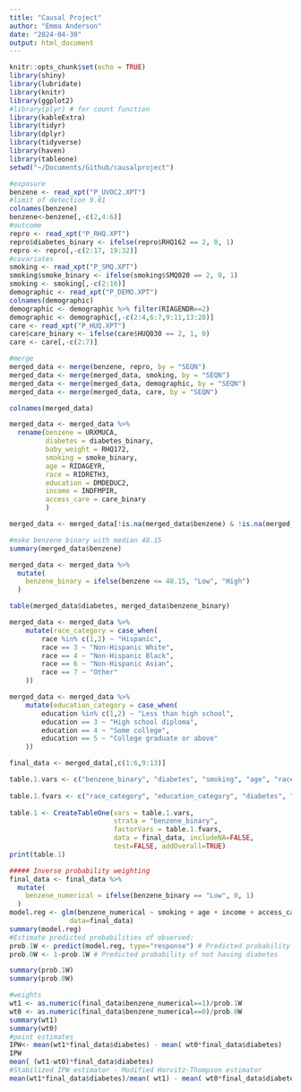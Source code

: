 ```yaml
---
title: "Causal Project"
author: "Emma Anderson"
date: "2024-04-30"
output: html_document
---
```


```r
knitr::opts_chunk$set(echo = TRUE)
library(shiny)
library(lubridate)
library(knitr)
library(ggplot2)
#library(plyr) # for count function
library(kableExtra)
library(tidyr)
library(dplyr)
library(tidyverse)
library(haven)
library(tableone)
setwd("~/Documents/Github/causalproject")
```


```r
#exposure   
benzene <- read_xpt("P_UVOC2.XPT")
#limit of detection 9.81 
colnames(benzene)
benzene<-benzene[,-c(2,4:6)]
#outcome
repro <- read_xpt("P_RHQ.XPT")
repro$diabetes_binary <- ifelse(repro$RHQ162 == 2, 0, 1)
repro <- repro[,-c(2:17, 19:32)] 
#covariates
smoking <- read_xpt("P_SMQ.XPT")
smoking$smoke_binary <- ifelse(smoking$SMQ020 == 2, 0, 1)
smoking <- smoking[,-c(2:16)]
demographic <- read_xpt("P_DEMO.XPT")
colnames(demographic)
demographic <- demographic %>% filter(RIAGENDR==2)
demographic <- demographic[,-c(2:4,6:7,9:11,13:28)]
care <- read_xpt("P_HUQ.XPT")
care$care_binary <- ifelse(care$HUQ030 == 2, 1, 0)
care <- care[,-c(2:7)]
```

```r
#merge 
merged_data <- merge(benzene, repro, by = "SEQN")
merged_data <- merge(merged_data, smoking, by = "SEQN")
merged_data <- merge(merged_data, demographic, by = "SEQN")
merged_data <- merge(merged_data, care, by = "SEQN")

colnames(merged_data)

merged_data <- merged_data %>%
  rename(benzene = URXMUCA,
         diabetes = diabetes_binary, 
         baby_weight = RHQ172, 
         smoking = smoke_binary, 
         age = RIDAGEYR, 
         race = RIDRETH3, 
         education = DMDEDUC2, 
         income = INDFMPIR,
         access_care = care_binary
         )

merged_data <- merged_data[!is.na(merged_data$benzene) & !is.na(merged_data$diabetes), ]

#make benzene binary with median 48.15
summary(merged_data$benzene)

merged_data <- merged_data %>% 
  mutate(
    benzene_binary = ifelse(benzene <= 48.15, "Low", "High")
  )

table(merged_data$diabetes, merged_data$benzene_binary)


```

```r
merged_data <- merged_data %>% 
    mutate(race_category = case_when(
        race %in% c(1,2) ~ "Hispanic",
        race == 3 ~ "Non-Hispanic White",
        race == 4 ~ "Non-Hispanic Black",
        race == 6 ~ "Non-Hispanic Asian",
        race == 7 ~ "Other"
    ))

merged_data <- merged_data %>% 
    mutate(education_category = case_when(
        education %in% c(1,2) ~ "Less than high school",
        education == 3 ~ "High school diploma",
        education == 4 ~ "Some college",
        education == 5 ~ "College graduate or above"
    ))
```

```r
final_data <- merged_data[,c(1:6,9:13)]
```

```r
table.1.vars <- c("benzene_binary", "diabetes", "smoking", "age", "race_category", "education_category", "income", "access_care")
    
table.1.fvars <- c("race_category", "education_category", "diabetes", "smoking", "access_care")
    
table.1 <- CreateTableOne(vars = table.1.vars, 
                          strata = "benzene_binary",
                          factorVars = table.1.fvars,
                          data = final_data, includeNA=FALSE,
                          test=FALSE, addOverall=TRUE)
print(table.1)
```


```r
##### Inverse probability weighting
final_data <- final_data %>% 
  mutate(
    benzene_numerical = ifelse(benzene_binary == "Low", 0, 1)
  )
model.reg <- glm(benzene_numerical ~ smoking + age + income + access_care + race_category, family=binomial, 
               data=final_data) 
summary(model.reg)
#Estimate predicted probabilities of observed:
prob.1W <- predict(model.reg, type="response") # Predicted probability of observed
prob.0W <- 1-prob.1W # Predicted probability of not having diabetes 

summary(prob.1W)
summary(prob.0W)

#weights
wt1 <- as.numeric(final_data$benzene_numerical==1)/prob.1W
wt0 <- as.numeric(final_data$benzene_numerical==0)/prob.0W
summary(wt1)
summary(wt0)
#point estimates 
IPW<- mean(wt1*final_data$diabetes) - mean( wt0*final_data$diabetes)
IPW
mean( (wt1-wt0)*final_data$diabetes)
#Stabilized IPW estimator - Modified Horvitz-Thompson estimator
mean(wt1*final_data$diabetes)/mean( wt1) - mean( wt0*final_data$diabetes)/mean( wt0)
```

